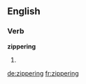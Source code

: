 ==English==

===Verb===
'''zippering'''

# {{present participle of|zipper}}

[[de:zippering]]
[[fr:zippering]]